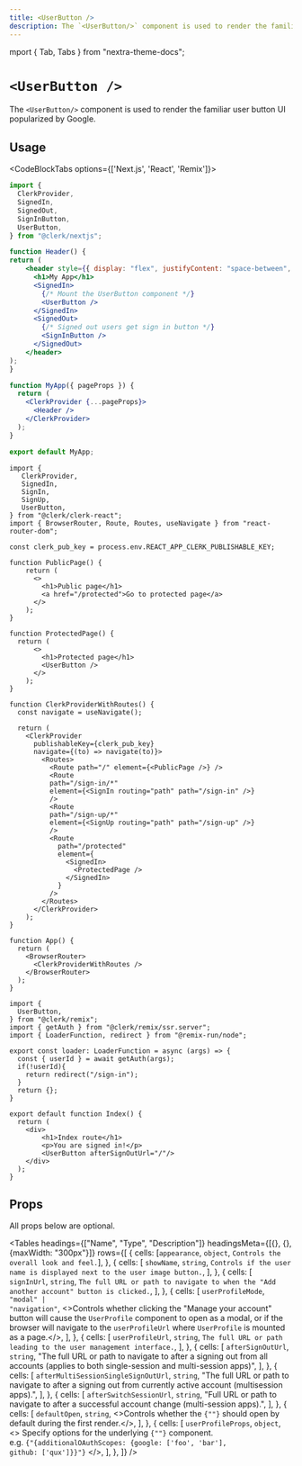 ```yaml
---
title: <UserButton />
description: The `<UserButton/>` component is used to render the familiar user button UI popularized by Google.
---
```


mport { Tab, Tabs } from "nextra-theme-docs";

# `<UserButton />`

<Images width={496} height={564} src="/docs/images/ui-components/component-user_button.svg" alt="User Button Example" />

The `<UserButton/>` component is used to render the familiar user button UI popularized by Google.

## Usage

<CodeBlockTabs options={['Next.js', 'React', 'Remix']}>
  ```jsx copy filename="userButtonExample.tsx"
  import {
    ClerkProvider,
    SignedIn,
    SignedOut,
    SignInButton,
    UserButton,
  } from "@clerk/nextjs";

  function Header() {
  return (
      <header style={{ display: "flex", justifyContent: "space-between", padding: 20 }}>
        <h1>My App</h1>
        <SignedIn>
          {/* Mount the UserButton component */}
          <UserButton />
        </SignedIn>
        <SignedOut>
          {/* Signed out users get sign in button */}
          <SignInButton />
        </SignedOut>
      </header>
  );
  }

  function MyApp({ pageProps }) {
    return (
      <ClerkProvider {...pageProps}>
        <Header />
      </ClerkProvider>
    );
  }

  export default MyApp;
  ```

  ```tsx filename="app.tsx" copy
  import {
     ClerkProvider,
     SignedIn,
     SignIn,
     SignUp,
     UserButton,
  } from "@clerk/clerk-react";
  import { BrowserRouter, Route, Routes, useNavigate } from "react-router-dom";

  const clerk_pub_key = process.env.REACT_APP_CLERK_PUBLISHABLE_KEY;

  function PublicPage() {
      return (
        <>
          <h1>Public page</h1>
          <a href="/protected">Go to protected page</a>
        </>
      );
  }

  function ProtectedPage() {
    return (
        <>
          <h1>Protected page</h1>
          <UserButton />
        </>
      );
  }

  function ClerkProviderWithRoutes() {
    const navigate = useNavigate();

    return (
      <ClerkProvider
        publishableKey={clerk_pub_key}
        navigate={(to) => navigate(to)}>
          <Routes>
            <Route path="/" element={<PublicPage />} />
            <Route
            path="/sign-in/*"
            element={<SignIn routing="path" path="/sign-in" />}
            />
            <Route
            path="/sign-up/*"
            element={<SignUp routing="path" path="/sign-up" />}
            />
            <Route
              path="/protected"
              element={
                <SignedIn>
                  <ProtectedPage />
                </SignedIn>
              }
            />
          </Routes>
        </ClerkProvider>
      );
  }

  function App() {
    return (
      <BrowserRouter>
        <ClerkProviderWithRoutes />
      </BrowserRouter>
    );
  }

  ```

  ```tsx filename="router/index.tsx" copy
  import {
    UserButton,
  } from "@clerk/remix";
  import { getAuth } from "@clerk/remix/ssr.server";
  import { LoaderFunction, redirect } from "@remix-run/node";

  export const loader: LoaderFunction = async (args) => {
    const { userId } = await getAuth(args);
    if(!userId){
      return redirect("/sign-in");
    }
    return {};
  }

  export default function Index() {
    return (
      <div>
          <h1>Index route</h1>
          <p>You are signed in!</p>
          <UserButton afterSignOutUrl="/"/>
      </div>
    );
  }
  ```
</CodeBlockTabs>

## Props

All props below are optional.

<Tables
  headings={["Name", "Type", "Description"]}
  headingsMeta={[{}, {}, {maxWidth: "300px"}]}
  rows={[
  {
  cells: [<code>appearance</code>, <code>object</code>, `Controls the overall look and feel.`],
  },
  {
  cells: [
  <code>showName</code>,
  <code>string</code>,
  `Controls if the user name is displayed next to the user image button.`,
  ],
  },
  {
  cells: [
  <code>signInUrl</code>,
  <code>string</code>,
  `The full URL or path to navigate to when the "Add another account" button is clicked.`,
  ],
  },
  {
  cells: [
  <code>userProfileMode</code>,
  <code>"modal" | "navigation"</code>,
  <>Controls whether clicking the "Manage your account" button will cause the <code>UserProfile</code> component to open as a modal, or if the browser will navigate to the <code>userProfileUrl</code> where <code>UserProfile</code> is mounted as a page.</>,
  ],
  },
  {
  cells: [
  <code>userProfileUrl</code>,
  <code>string</code>,
  `The full URL or path leading to the user management interface.`,
  ],
  },
  {
  cells: [
  <code>afterSignOutUrl</code>,
  <code>string</code>,
  "The full URL or path to navigate to after a signing out from all accounts (applies to both single-session and multi-session apps)",
  ],
  },
  {
  cells: [
  <code>afterMultiSessionSingleSignOutUrl</code>,
  <code>string</code>,
  "The full URL or path to navigate to after a signing out from currently active account (multisession apps).",
  ],
  },
  {
  cells: [
  <code>afterSwitchSessionUrl</code>,
  <code>string</code>,
  "Full URL or path to navigate to after a successful account change (multi-session apps).",
  ],
  },
  {
  cells: [
  <code>defaultOpen</code>,
  <code>string</code>,
  <>Controls whether the <code>{"<UserButton/>"}</code> should open by default during the first render.</>,
  ],
  },
  {
  cells: [
  <code>userProfileProps</code>,
  <code>object</code>,
  <>
  Specify options for the underlying <code>{"<UserProfile />"}</code> component.
  <br/>
  e.g. <code>{"{additionalOAuthScopes: {google: ['foo', 'bar'], github: ['qux']}}"}</code>
  </>,
  ],
  },
  ]}
/>

